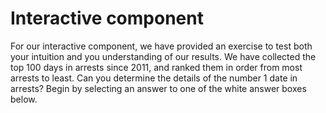 # Interactive component

For our interactive component, we have provided an exercise to test both your intuition and you understanding of our results. We have collected the top 100 days in arrests since 2011, and ranked them in order from most arrests to least. Can you determine the details of the number 1 date in arrests? Begin by selecting an answer to one of the white answer boxes below.

<script src="https://d3js.org/d3.v7.js"></script>

<script>
  
  // Setup and other initialization
  
  var w = 1500;
  var h = 700;
  
  var barchartMargin = {top: 50, right: 700, bottom: 50, left: 50};
  var barchartWidth = w - barchartMargin.left - barchartMargin.right;
  var barchartHeight = h - barchartMargin.top - barchartMargin.bottom;
  var dur = 500;
  
  var questionMargin = {top: 50, right: 50, bottom: 50, left: 750};
  var questionWidth = w - questionMargin.left - questionMargin.right;
  var questionHeight = h - questionMargin.top - questionMargin.bottom;

  // Initialize SVG and Background

  var svg = d3.select("body").select("div:nth-child(2)").select("div").select("div.page-wrapper")
    .append("svg")
    .attr("width", w)
    .attr("height", h);

  svg.append("rect")
      .attr("x", 0)
      .attr("y", 0)
      .attr("width", w)
      .attr("height", h)
      .attr("fill", "lightgray");
      
  // Initialize Scales and Axes in Global
  
  var xScale = d3.scaleLinear()
    .range([0, barchartWidth]);
  var yScale = d3.scaleBand()
    .range([0, barchartHeight])
    .paddingInner(.1);
  
  var xAxis = d3.axisBottom()
    .scale(xScale);
  var yAxis = d3.axisLeft()
    .scale(yScale);
    
  var chartTitle = svg.append("g")
    .attr("id", "chartTitles")
    .attr("transform", `translate (${barchartWidth / 2}, ${barchartMargin.top / 1.5}) scale(1.5)`)
    .append("text")
    .attr('text-anchor', 'middle')
    .text("Days with Highest Arrests - 2011-2021")
    
  var questionTitle = svg.append("g")
    .attr("id", "qTitles")
    .attr("transform", `translate (${barchartWidth + (questionWidth / 2)}, ${questionMargin.top / 1.5}) scale(1.5)`)
    .append("text")
    .attr('text-anchor', 'middle')
    .text("Questions")
  
  var xLabel = svg.append("g")
    .attr("id", "xLabs")
    .attr("transform", `translate (${barchartWidth / 2}, ${h - barchartMargin.bottom / 3})`)
    .append("text")
    .attr('text-anchor', 'middle')
    .text("Arrest Count")
  
  var yLabel = svg.append("g")
    .attr("id", "yLabs")
    .attr("transform", `translate (${barchartMargin.left / 2}, ${h / 2})`)
    .append("text")
    .attr('text-anchor', 'middle')
    .attr("transform", 'rotate(-90)')
    .text("Ranking")
  
  // Arrest Initial Questions
  
  var question = svg.append("g")
      .attr("id", "question")
      .append("rect")
      .attr("x", barchartWidth + barchartMargin.left + 50)
      .attr("y", barchartMargin.top + 20)
      .attr("width", questionWidth - 100)
      .attr("height", questionHeight / 5)
      .attr("fill","ivory");
						
	svg.select("g#question")
      .append("text")
      .attr("x", barchartWidth + barchartMargin.left + 60)
      .attr("y", barchartMargin.top + 50)
      .text("Which day of the week do you think sees the most arrests?");
  svg.select("g#question")
      .append("text")
      .attr("x", barchartWidth + barchartMargin.left + 60)
      .attr("y", barchartMargin.top + 110)
      .text("Fun Fact: Only one day in the top 100 does not fall on one of these weekdays!");
  svg.select("g#question")
      .append("text")
      .attr("x", barchartWidth + barchartMargin.left + 60)
      .attr("y", barchartMargin.top + 130)
      .text("It is Saturday, April 2nd, 2011, ranked 58th.");
  
  var q1answers = ["Tuesday","Wednesday","Thursday","Friday"]
    .map((value, key) => ({key, value}))
    
  var arrestQuestions = svg.append("g")
      .attr("id", "question_panels")
      .selectAll("rect")
      .data(q1answers, d => d.key)
      .enter()
      .append("rect")
      .attr("x", barchartWidth + barchartMargin.left + 50)
      .attr("y", (d, i) => barchartMargin.top + 200 + i * 100)
      .attr("width", questionWidth - 100)
      .attr("height", questionHeight / 10)
      .attr("fill","white")
      .attr("text",d => d.value)
      .on("click", function ()
					{
						question1update(d3.select(this).attr("text"))
						});
						
	svg.select("g#question_panels")
			.selectAll("text")
      .data(q1answers, d => d.key)
      .enter()
      .append("text")
      .attr("x", barchartWidth + barchartMargin.left + (questionWidth - 100)/2)
      .attr("y", (d, i) => barchartMargin.top + 200 + i * 100 + (questionHeight / 20))
      .text(d => d.value);  
  
  
  // Initialize Row Converter Function

  var rowConverter = function (d) {
    return {
      key: +d.Ranking,
      date: d.ARREST_DATE,
      weekday: d.Weekday,
      arrest_count: +d.Number_Arrests,
      year: d.ARREST_YEAR,
      month_num: +d.ARREST_MONTH,
      month_text: d.ARREST_MONTH_TEXT,
      precip: +d.Precipitation,
      temp: +d.Mean_Temperature,
    }
    
  };

  // Data Import Function

  d3.csv("https://raw.githubusercontent.com/Tylermarshall21/NYCArrests/main/interactive_testing/tophundred.csv", rowConverter)
  .then(function(arrestdata) {
    
    // Initialize Barchart Scale, Axes
    
    var xScale = d3.scaleLinear()
      .domain([0, 1750 /*d3.max(arrestdata, d => d.arrest_count)*/])
      .range([0, barchartWidth]);
      
    var yScale = d3.scaleBand()
      .domain(d3.range(1,arrestdata.length+1))
      .range([0, barchartHeight])
      .paddingInner(.1);
    
    var xAxis = d3.axisBottom()
      .scale(xScale);
      
    var yAxis = d3.axisLeft()
      .scale(yScale);
      
    // Create Bars
    
    var arrestBars = svg.append("g")
      .attr("id", "bars")
      .selectAll("rect")
      .data(arrestdata, d => d.key);
    
    arrestBars
      .enter()
      .append("rect")
      .attr("x", d => 0 + barchartMargin.left)
      .attr("y", (d, i) => yScale(d.key) + barchartMargin.top)
      .attr("width", d => xScale(d.arrest_count))
      .attr("height", yScale.bandwidth())
      .attr("fill","green")
      .text(d => `key: ${d.key}`);
    
    svg.append("g")
      .attr("class", "xAxis")
      .attr("transform", `translate (${barchartMargin.left}, ${h - barchartMargin.bottom})`)
      .call(xAxis);
      
    svg.append("g")
      .attr("class", "yAxis")
      .attr("transform", `translate (${barchartMargin.left}, ${barchartMargin.top})`)
      .call(yAxis);

    console.log("Nothing to see here!")    

  })
  .catch(function(error) {
    // error handling
    console.log("Something Wrong Here...")
  
  });

  

  // Update Function

  function update(arrestdata) {
    
    console.log(arrestdata.length)

    xScale.domain([0, 1750 /*d3.max(arrestdata, d => d.arrest_count)*/]);

    yScale.domain(d3.range(d3.min(arrestdata, d => d.key),d3.max(arrestdata, d => d.key)+1));

    var arrestBars = d3.select("g#bars")
				.selectAll("rect")
				.data(arrestdata, d => d.key)
				.text(d => `key: ${d.key}`);

    arrestBars
      .enter()
        .append("rect")
        .attr("x", d => 0 + barchartMargin.left)
        .attr("y", (d, i) => yScale(d.key) + barchartMargin.top)
        .attr("width", d => xScale(d.arrest_count))
        .attr("height", yScale.bandwidth())
        .text(d => `key: ${d.key}`)
      .merge(arrestBars)
        .transition()
        .duration(dur)
        .transition()
        .duration(dur)
        .ease(d3.easeLinear)
        .attr("x", d => 0 + barchartMargin.left)
        .attr("y", (d, i) => yScale(d.key) + barchartMargin.top)
        .attr("width", d => xScale(d.arrest_count))
        .attr("height", yScale.bandwidth())
        .text(d => `key: ${d.key}`);

    arrestBars.exit()
      .transition()
        .duration(dur)
        .attr("fill", "red")
        .attr("width", d => 0)
        .remove();

    svg.select(".xAxis")
      .transition()
        .duration(dur)
        .transition()
        .duration(dur)
        .ease(d3.easeLinear)
        .call(xAxis);

    svg.select(".yAxis")
      .transition()
        .duration(dur)
        .transition()
        .duration(dur)
        .ease(d3.easeLinear)
        .call(yAxis);

  }

  function question1update(weekday){
    console.log(weekday)
    
			var arrestBars = d3.select("g#bars")
			.selectAll("rect");

			var newarrestdata = arrestBars
				.data().filter(d => d.weekday == weekday);

				update(newarrestdata)
				if(newarrestdata.length == 0){
				  gameover(newarrestdata)
				}else{
				  createq2()
				}
		};
		
	function question2update(year){
    console.log(year)
    
			var arrestBars = d3.select("g#bars")
			.selectAll("rect");
			
			console.log(arrestBars.data())

			var newarrestdata = arrestBars
				.data().filter(d => d.year == year);
				
				update(newarrestdata)
				if(newarrestdata.length == 0){
				  gameover(newarrestdata)
				}else{
				createq3()
				}
		};
		
	function question3update(month_num){
    console.log(month_num)
    
			var arrestBars = d3.select("g#bars")
			.selectAll("rect");
			
			console.log(arrestBars.data())

			var newarrestdata = arrestBars
				.data().filter(d => (d.month_num <= month_num & d.month_num > month_num-3));
				
				update(newarrestdata)
				if(newarrestdata.length == 0){
				  gameover(newarrestdata)
				}else{
				createq4()
				}
		};
		
	function question4update(precip_thresh){
    console.log(precip_thresh)
    
			var arrestBars = d3.select("g#bars")
			.selectAll("rect");
			
			console.log(arrestBars.data())

			if(precip_thresh == 0.002){
			 var newarrestdata = arrestBars
				.data().filter(d => d.precip >= precip_thresh);
			}else{
			  var newarrestdata = arrestBars
				.data().filter(d => d.precip == precip_thresh);
			}
				
				update(newarrestdata)
				if(newarrestdata.length == 0){
				  gameover(newarrestdata)
				}else{
				createq5()
				}
		};
	
	function question5update(t_f){
    console.log(t_f)
    
			var arrestBars = d3.select("g#bars")
			.selectAll("rect");
			
			var best = arrestBars.data()[0].key
			var worst = arrestBars.data()[arrestBars.data().length - 1].key
			
			console.log(arrestBars.data())

			if(t_f == 0){
			 var newarrestdata = arrestBars
				.data().filter(d => d.key == best);
			}else{
			  var newarrestdata = arrestBars
				.data().filter(d => d.key == worst);
			}
				
				update(newarrestdata)
				gameover(newarrestdata)
		};
		
	function createq2(){
		  
		  // Arrest Second Round Questions
		  
		  svg.select("g#question").selectAll("text").remove();
		  svg.select("g#question").selectAll("rect").remove();

		  svg.select("g#question_panels").selectAll("rect").remove();
		  svg.select("g#question_panels").selectAll("text").remove();

  
  var question = svg.select("g#question")
      .append("rect")
      .attr("x", barchartWidth + barchartMargin.left + 50)
      .attr("y", barchartMargin.top + 20)
      .attr("width", questionWidth - 100)
      .attr("height", questionHeight / 5)
      .attr("fill","ivory");
						
	svg.select("g#question")
      .append("text")
      .attr("x", barchartWidth + barchartMargin.left + 60)
      .attr("y", barchartMargin.top + 50)
      .text("In which year do you think the highest arrest day is located?");
  svg.select("g#question")
      .append("text")
      .attr("x", barchartWidth + barchartMargin.left + 60)
      .attr("y", barchartMargin.top + 110)
      .text("Looking for other years? Believe it or not, none of them are represented in the top 100!");
  
  var q2answers = ["2011","2012","2013","2014"]
    .map((value, key) => ({key, value}))
    
  var arrestQuestions = svg.select("g#question_panels")
      .selectAll("rect")
      .data(q2answers, d => d.key)
      .enter()
      .append("rect")
      .attr("x", barchartWidth + barchartMargin.left + 50)
      .attr("y", (d, i) => barchartMargin.top + 200 + i * 100)
      .attr("width", questionWidth - 100)
      .attr("height", questionHeight / 10)
      .attr("fill","white")
      .attr("text",d => d.value)
      .on("click", function ()
					{
						question2update(d3.select(this).attr("text"))
						});
						
	svg.select("g#question_panels")
			.selectAll("text")
      .data(q2answers, d => d.key)
      .enter()
      .append("text")
      .attr("x", barchartWidth + barchartMargin.left + (questionWidth - 100)/2)
      .attr("y", (d, i) => barchartMargin.top + 200 + i * 100 + (questionHeight / 20))
      .text(d => d.value);
			
		};
		
	function createq3(){
		  
		  // Arrest Third Round Questions
		  
		  svg.select("g#question").selectAll("text").remove();
		  svg.select("g#question").selectAll("rect").remove();

		  svg.select("g#question_panels").selectAll("rect").remove();
		  svg.select("g#question_panels").selectAll("text").remove();

  
  var question = svg.select("g#question")
      .append("rect")
      .attr("x", barchartWidth + barchartMargin.left + 50)
      .attr("y", barchartMargin.top + 20)
      .attr("width", questionWidth - 100)
      .attr("height", questionHeight / 5)
      .attr("fill","ivory");
						
	svg.select("g#question")
      .append("text")
      .attr("x", barchartWidth + barchartMargin.left + 60)
      .attr("y", barchartMargin.top + 50)
      .text("In which months do your think the highest arrest days occurred?");
  svg.select("g#question")
      .append("text")
      .attr("x", barchartWidth + barchartMargin.left + 60)
      .attr("y", barchartMargin.top + 110)
      .text("Here's a hint, which month is it definitely not?");
  
  var q3answers = [{key:3, value:"January, February, March"},
                    {key:6, value:"April, May, June"},
                    {key:9, value:"July, August, September"},
                    {key:12, value:"October, November,December"}]
    
  var arrestQuestions = svg.select("g#question_panels")
      .selectAll("rect")
      .data(q3answers, d => d.key)
      .enter()
      .append("rect")
      .attr("x", barchartWidth + barchartMargin.left + 50)
      .attr("y", (d, i) => barchartMargin.top + 200 + i * 100)
      .attr("width", questionWidth - 100)
      .attr("height", questionHeight / 10)
      .attr("fill","white")
      .attr("text",d => d.value)
      .attr("key", d=> d.key)
      .on("click", function ()
					{
						question3update(d3.select(this).attr("key"))
						});
						
	svg.select("g#question_panels")
			.selectAll("text")
      .data(q3answers, d => d.key)
      .enter()
      .append("text")
      .attr("x", barchartWidth + barchartMargin.left + (questionWidth - 100)/2)
      .attr("y", (d, i) => barchartMargin.top + 200 + i * 100 + (questionHeight / 20))
      .text(d => d.value);
			
		};

  function createq4(){
		  
		  // Arrest Fourth Round Questions
		  
		  svg.select("g#question").selectAll("text").remove();
		  svg.select("g#question").selectAll("rect").remove();

		  svg.select("g#question_panels").selectAll("rect").remove();
		  svg.select("g#question_panels").selectAll("text").remove();

  
  var question = svg.select("g#question")
      .append("rect")
      .attr("x", barchartWidth + barchartMargin.left + 50)
      .attr("y", barchartMargin.top + 20)
      .attr("width", questionWidth - 100)
      .attr("height", questionHeight / 5)
      .attr("fill","ivory");
						
	svg.select("g#question")
      .append("text")
      .attr("x", barchartWidth + barchartMargin.left + 60)
      .attr("y", barchartMargin.top + 50)
      .text("On the days with the most arrests, what was the weather like?");
  svg.select("g#question")
      .append("text")
      .attr("x", barchartWidth + barchartMargin.left + 60)
      .attr("y", barchartMargin.top + 110)
      .text("Hint: Use your intuition!");
  
  var q4answers = [{key:0.00, value:"No precipitation"},
                    {key:0.001, value:"Trace amounts of precipitation"},
                    {key:0.002, value:"Precipitation greater than trace amounts"}]
    
  var arrestQuestions = svg.select("g#question_panels")
      .selectAll("rect")
      .data(q4answers, d => d.key)
      .enter()
      .append("rect")
      .attr("x", barchartWidth + barchartMargin.left + 50)
      .attr("y", (d, i) => barchartMargin.top + 200 + i * 100)
      .attr("width", questionWidth - 100)
      .attr("height", questionHeight / 10)
      .attr("fill","white")
      .attr("text",d => d.value)
      .attr("key", d=> d.key)
      .on("click", function ()
					{
						question4update(d3.select(this).attr("key"))
						});
						
	svg.select("g#question_panels")
			.selectAll("text")
      .data(q4answers, d => d.key)
      .enter()
      .append("text")
      .attr("x", barchartWidth + barchartMargin.left + (questionWidth - 100)/2)
      .attr("y", (d, i) => barchartMargin.top + 200 + i * 100 + (questionHeight / 20))
      .text(d => d.value);
			
		};
		
  function createq5(){
		  
		  // Arrest Fifth Round Questions
		  
		  svg.select("g#question").selectAll("text").remove();
		  svg.select("g#question").selectAll("rect").remove();

		  svg.select("g#question_panels").selectAll("rect").remove();
		  svg.select("g#question_panels").selectAll("text").remove();

  
  var question = svg.select("g#question")
      .append("rect")
      .attr("x", barchartWidth + barchartMargin.left + 50)
      .attr("y", barchartMargin.top + 20)
      .attr("width", questionWidth - 100)
      .attr("height", questionHeight / 5)
      .attr("fill","ivory");
						
	svg.select("g#question")
      .append("text")
      .attr("x", barchartWidth + barchartMargin.left + 60)
      .attr("y", barchartMargin.top + 40)
      .text("Final Question: Get this one right and we'll eliminate all but the top entry!");
	svg.select("g#question")
      .append("text")
      .attr("x", barchartWidth + barchartMargin.left + 60)
      .attr("y", barchartMargin.top + 60)
      .text("True or False: When crowds fill the city on Thanksgiving Day, daily arrests increase");
	svg.select("g#question")
      .append("text")
      .attr("x", barchartWidth + barchartMargin.left + 60)
      .attr("y", barchartMargin.top + 80)
      .text("significantly.");
  svg.select("g#question")
      .append("text")
      .attr("x", barchartWidth + barchartMargin.left + 60)
      .attr("y", barchartMargin.top + 130)
      .text("Hint: Think back to the analyses in the Results section.");
  
  var q4answers = [{key:1, value:"True"},
                    {key:0, value:"False"}]
    
  var arrestQuestions = svg.select("g#question_panels")
      .selectAll("rect")
      .data(q4answers, d => d.key)
      .enter()
      .append("rect")
      .attr("x", barchartWidth + barchartMargin.left + 50)
      .attr("y", (d, i) => barchartMargin.top + 200 + i * 100)
      .attr("width", questionWidth - 100)
      .attr("height", questionHeight / 10)
      .attr("fill","white")
      .attr("text",d => d.value)
      .attr("key", d=> d.key)
      .on("click", function ()
					{
						question5update(d3.select(this).attr("key"))
						});
						
	svg.select("g#question_panels")
			.selectAll("text")
      .data(q4answers, d => d.key)
      .enter()
      .append("text")
      .attr("x", barchartWidth + barchartMargin.left + (questionWidth - 100)/2)
      .attr("y", (d, i) => barchartMargin.top + 200 + i * 100 + (questionHeight / 20))
      .text(d => d.value);
			
		};
		
  function gameover(result_data){
		  
		  // Game is over - only 0 or 1 bar left
		  
		  svg.select("g#question").selectAll("text").remove();
		  svg.select("g#question").selectAll("rect").remove();

		  svg.select("g#question_panels").selectAll("rect").remove();
		  svg.select("g#question_panels").selectAll("text").remove();
		  
		  svg.select("g#qTitles").selectAll("text").remove();

  
  var question = svg.select("g#question")
      .append("rect")
      .attr("x", barchartWidth + barchartMargin.left + questionWidth / 2 - 175)
      .attr("y", barchartMargin.top + 30)
      .attr("width", questionWidth - 400)
      .attr("height", questionHeight / 6)
      .attr("fill","lightblue");
						
	svg.select("g#question")
      .append("text")
      .attr("x", barchartWidth + questionWidth/2 - 100)
      .attr("y", barchartMargin.top + 100)
      .style("font-size", "50px")
      .text("Game Over!");
  
  if(result_data.length == 1){
    
    var result_vals = result_data[0]
    
  var arrestQuestions = svg.select("g#question_panels")
      .append("rect")
      .attr("x", barchartWidth + barchartMargin.left + 50)
      .attr("y", (d, i) => barchartMargin.top + 200 + i * 100)
      .attr("width", questionWidth - 100)
      .attr("height", questionHeight / 10 - 10)
      .attr("fill","white")
						
	svg.select("g#question_panels")
      .append("text")
      .attr("x", barchartWidth + barchartMargin.left + 60)
      .attr("y", (d, i) => barchartMargin.top + (questionHeight / 20) + 200)
      .style("font-size", "30px")
      .text("You eliminated all but one date.");
      
  svg.select("g#question_panels")
      .append("rect")
      .attr("x", barchartWidth + barchartMargin.left + 50)
      .attr("y", (d, i) => barchartMargin.top + 220 + questionHeight/10)
      .attr("width", questionWidth - 100)
      .attr("height", questionHeight / 5)
      .attr("fill","white")
						
	svg.select("g#question_panels")
      .append("text")
      .attr("x", barchartWidth + barchartMargin.left + 60)
      .attr("y", (d, i) => barchartMargin.top + (questionHeight / 20) + 270)
      .text("Your selection had " + result_vals.arrest_count + " arrests!");
      
	svg.select("g#question_panels")
      .append("text")
      .attr("x", barchartWidth + barchartMargin.left + 60)
      .attr("y", (d, i) => barchartMargin.top + (questionHeight / 20) + 300)
      .text("Here are some other details about your selection:");
      
	svg.select("g#question_panels")
      .append("text")
      .attr("x", barchartWidth + barchartMargin.left + 60)
      .attr("y", (d, i) => barchartMargin.top + (questionHeight / 20) + 320)
      .text("Your selected date was: " + result_vals.date + ", ranked number " + result_vals.key);
      
	svg.select("g#question_panels")
      .append("text")
      .attr("x", barchartWidth + barchartMargin.left + 60)
      .attr("y", (d, i) => barchartMargin.top + (questionHeight / 20) + 340)
      .text("It was a " + result_vals.weekday);
  
  if(result_vals.precip == 0){
	svg.select("g#question_panels")
      .append("text")
      .attr("x", barchartWidth + barchartMargin.left + 60)
      .attr("y", (d, i) => barchartMargin.top + (questionHeight / 20) + 360)
      .text("There was no precipitation that day, and the average temperature was " + result_vals.temp + "°F");
  }else if(result_vals.precip == 0.001){
	svg.select("g#question_panels")
      .append("text")
      .attr("x", barchartWidth + barchartMargin.left + 60)
      .attr("y", (d, i) => barchartMargin.top + (questionHeight / 20) + 360)
      .text("There was trace precipitation that day, and the average temperature was " + result_vals.temp + "°F");
  }else{
	svg.select("g#question_panels")
      .append("text")
      .attr("x", barchartWidth + barchartMargin.left + 60)
      .attr("y", (d, i) => barchartMargin.top + (questionHeight / 20) + 360)
      .text("There was " + result_vals.precip + " inches of precipitation that day, and the average temperature was " + result_vals.temp + "°F");
  }
  // All possibilities eliminated...
		}else{
		  var arrestQuestions = svg.select("g#question_panels")
      .append("rect")
      .attr("x", barchartWidth + barchartMargin.left + 50)
      .attr("y", (d, i) => barchartMargin.top + 200 + i * 100)
      .attr("width", questionWidth - 100)
      .attr("height", questionHeight / 10 - 10)
      .attr("fill","white")
						
	svg.select("g#question_panels")
      .append("text")
      .attr("x", barchartWidth + barchartMargin.left + 60)
      .attr("y", (d, i) => barchartMargin.top + (questionHeight / 20) + 200)
      .style("font-size", "30px")
      .text("You eliminated all of the dates...");
		  
		}
		
		svg.select("g#question_panels")
      .append("rect")
      .attr("x", barchartWidth + barchartMargin.left + 50)
      .attr("y", h - 200)
      .attr("width", questionWidth - 100)
      .attr("height", questionHeight / 5 - 30)
      .attr("fill","yellow")
						
	svg.select("g#question_panels")
      .append("text")
      .attr("x", barchartWidth + barchartMargin.left + 60)
      .attr("y", h - 165)
      .style("font-size", "30px")
      .text("Not satisfied with your result?");
	svg.select("g#question_panels")
      .append("text")
      .attr("x", barchartWidth + barchartMargin.left + 60)
      .attr("y", h - 130)
      .style("font-size", "30px")
      .text("Refresh to try again!");
		};
    </script>
